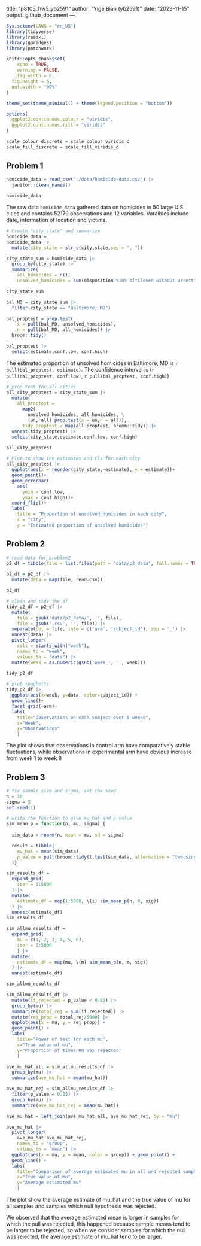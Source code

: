 title: "p8105_hw5_yb2591"
author: "Yige Bian (yb2591)"
date: "2023-11-15"
output: github_document
---

```r
Sys.setenv(LANG = "en_US")
library(tidyverse)
library(readxl)
library(ggridges)
library(patchwork)

knitr::opts_chunk$set(
	echo = TRUE,
	warning = FALSE,
	fig.width = 8, 
  fig.height = 6,
  out.width = "90%"
)

theme_set(theme_minimal() + theme(legend.position = "bottom"))

options(
  ggplot2.continuous.colour = "viridis",
  ggplot2.continuous.fill = "viridis"
)

scale_colour_discrete = scale_colour_viridis_d
scale_fill_discrete = scale_fill_viridis_d
```

## Problem 1
```r
homicide_data = read_csv("./data/homicide-data.csv") |> 
  janitor::clean_names()

homicide_data
```
The raw data `homicide_data` gathered data on homicides in 50 large U.S. cities and contains 52179 observations and 12 variables. Varaibles include date, information of location and victims.

```r
# Create "city_state" and summarize
homicide_data =
homicide_data |>
  mutate(city_state = str_c(city,state,sep = ", "))

city_state_sum = homicide_data |>
  group_by(city_state) |>
  summarize(
    all_homicides = n(),
    unsolved_homicides = sum(disposition %in% c("Closed without arrest","Open/No arrest")))

city_state_sum
```

```r
bal_MD = city_state_sum |>
  filter(city_state == "Baltimore, MD")

bal_proptest = prop.test(
    x = pull(bal_MD, unsolved_homicides),
    n = pull(bal_MD, all_homicides)) |>
  broom::tidy()

bal_proptest |>
  select(estimate,conf.low, conf.high)
```
The estimated proportion of unsolved homicides in Baltimore, MD is `r pull(bal_proptest, estimate)`. The confidence interval is (`r pull(bal_proptest, conf.low)`, `r pull(bal_proptest, conf.high)`)

```r
# prop.test for all cities
all_city_proptest = city_state_sum |> 
  mutate(
    all_proptest = 
      map2(
        unsolved_homicides, all_homicides, \
        (un, all) prop.test(x = un,n = all)),
      tidy_proptest = map(all_proptest, broom::tidy)) |> 
  unnest(tidy_proptest) |> 
  select(city_state,estimate,conf.low, conf.high)

all_city_proptest
```
```r
# Plot to show the eatimates and Cls for each city
all_city_proptest |> 
  ggplot(aes(x = reorder(city_state,-estimate), y = estimate))+
  geom_point()+
  geom_errorbar(
    aes(
      ymin = conf.low,
      ymax = conf.high))+
  coord_flip()+
  labs(
    title = "Proportion of unsolved homicides in each city",
    x = "City",
    y = "Estimated proportion of unsolved homicides")

```

## Problem 2
```r
# read data for problem2
p2_df = tibble(file = list.files(path = "data/p2_data", full.names = TRUE, pattern=".csv"))

p2_df = p2_df |>
  mutate(data = map(file, read.csv))

p2_df
```

```r
# clean and tidy the df
tidy_p2_df = p2_df |>
  mutate(
    file = gsub('data/p2_data/', '', file),
    file = gsub('.csv', '', file)) |>
  separate(col = file, into = c('arm', 'subject_id'), sep = '_') |>
  unnest(data) |>
  pivot_longer(
    cols = starts_with("week"),
    names_to = "week",
    values_to = "data") |>
  mutate(week = as.numeric(gsub('week_', '', week)))

tidy_p2_df
```

```r
# plot spaghetti
tidy_p2_df |> 
  ggplot(aes(x=week, y=data, color=subject_id)) +
  geom_line()+
  facet_grid(~arm)+
  labs(
    title="Observations on each subject over 8 weeks",
    x="Week",
    y="Observations"
    )
```
The plot shows that observations in control arm have comparatively stable fluctuations, while observations in experimental arm have obvious increase from week 1 to week 8 

## Problem 3
```r
# fix sample size and sigma, set the seed
n = 30
sigma = 5
set.seed(1)
```

```r
# write the function to give mu_hat and p value
sim_mean_p = function(n, mu, sigma) {
  
  sim_data = rnorm(n, mean = mu, sd = sigma)

  result = tibble(
    mu_hat = mean(sim_data),
    p_value = pull(broom::tidy(t.test(sim_data, alternative = "two.sided", mu= 0, config.level = 0.95)),p.value)
  )}
```

```r
sim_results_df = 
  expand_grid(
    iter = 1:5000
  ) |> 
  mutate(
    estimate_df = map(1:5000, \(i) sim_mean_p(n, 0, sig))
  ) |> 
  unnest(estimate_df)
sim_results_df
```
```r
sim_allmu_results_df = 
  expand_grid(
    mu = c(1, 2, 3, 4, 5, 6),
    iter = 1:5000
    ) |> 
  mutate(
    estimate_df = map(mu, \(m) sim_mean_p(n, m, sig))
  ) |> 
  unnest(estimate_df)

sim_allmu_results_df
```
```r
sim_allmu_results_df |>
  mutate(if_rejected = p_value < 0.05) |>
  group_by(mu) |>
  summarize(total_rej = sum(if_rejected)) |>
  mutate(rej_prop = total_rej/5000) |>
  ggplot(aes(x = mu, y = rej_prop)) +
  geom_point() +
  labs(
    title="Power of test for each mu",
    x="True value of mu",
    y="Proportion of times H0 was rejected"
    )
```

```r
ave_mu_hat_all = sim_allmu_results_df |>
  group_by(mu) |>
  summarize(ave_mu_hat = mean(mu_hat))

ave_mu_hat_rej = sim_allmu_results_df |>
  filter(p_value < 0.05) |>
  group_by(mu) |>
  summarize(ave_mu_hat_rej = mean(mu_hat))

ave_mu_hat = left_join(ave_mu_hat_all, ave_mu_hat_rej, by = "mu")

ave_mu_hat |>
  pivot_longer(
    ave_mu_hat:ave_mu_hat_rej,
    names_to = "group",
    values_to = "mean") |>
  ggplot(aes(x = mu, y = mean, color = group)) + geom_point() +
  geom_line() +
  labs(
    title="Comparison of average estimated mu in all and rejected samples",
    x="True value of mu",
    y="Average estimated mu"
    ) 
```

The plot show the average estimate of mu_hat and the true value of mu for all samples and samples which null hypothesis was rejected.

We observed that the average estimated mean is larger in samples for which the null was rejected, this happened because sample means tend to be larger to be rejected, so when we consider samples for which the null was rejected, the average estimate of mu_hat tend to be larger.
